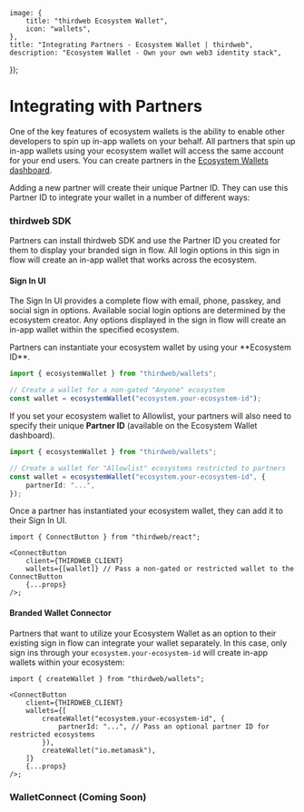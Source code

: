 
	image: {
		title: "thirdweb Ecosystem Wallet",
		icon: "wallets",
	},
	title: "Integrating Partners - Ecosystem Wallet | thirdweb",
	description: "Ecosystem Wallet - Own your own web3 identity stack",
});

# Integrating with Partners

One of the key features of ecosystem wallets is the ability to enable other developers to spin up in-app wallets on your behalf. All partners that spin up in-app wallets using your ecosystem wallet will access the same account for your end users. You can create partners in the [Ecosystem Wallets dashboard](https://thirdweb.com/dashboard/connect/ecosystem).

Adding a new partner will create their unique Partner ID. They can use this Partner ID to integrate your wallet in a number of different ways:

### thirdweb SDK

Partners can install thirdweb SDK and use the Partner ID you created for them to display your branded sign in flow. All login options in this sign in flow will create an in-app wallet that works across the ecosystem.

#### Sign In UI

The Sign In UI provides a complete flow with email, phone, passkey, and social sign in options. Available social login options are determined by the ecosystem creator. Any options displayed in the sign in flow will create an in-app wallet within the specified ecosystem.

<DocImage src={FullLoginSystem} />

<Steps>
<Step title='Create a Wallet'>
Partners can instantiate your ecosystem wallet by using your **Ecosystem ID**.

```ts
import { ecosystemWallet } from "thirdweb/wallets";

// Create a wallet for a non-gated "Anyone" ecosystem
const wallet = ecosystemWallet("ecosystem.your-ecosystem-id");
```

If you set your ecosystem wallet to Allowlist, your partners will also need to specify their unique **Partner ID** (available on the Ecosystem Wallet dashboard).

```ts
import { ecosystemWallet } from "thirdweb/wallets";

// Create a wallet for "Allowlist" ecosystems restricted to partners
const wallet = ecosystemWallet("ecosystem.your-ecosystem-id", {
	partnerId: "...",
});
```

</Step>

<Step title='Add Ecosystem Wallet to Sign In'>
Once a partner has instantiated your ecosystem wallet, they can add it to their Sign In UI.

```tsx
import { ConnectButton } from "thirdweb/react";

<ConnectButton
	client={THIRDWEB_CLIENT}
	wallets={[wallet]} // Pass a non-gated or restricted wallet to the ConnectButton
	{...props}
/>;
```

</Step>

</Steps>

#### Branded Wallet Connector

Partners that want to utilize your Ecosystem Wallet as an option to their existing sign in flow can integrate your wallet separately. In this case, only sign ins through your `ecosystem.your-ecosystem-id` will create in-app wallets within your ecosystem:

<DocImage src={SingleLoginOption} />

```tsx
import { createWallet } from "thirdweb/wallets";

<ConnectButton
	client={THIRDWEB_CLIENT}
	wallets={[
		createWallet("ecosystem.your-ecosystem-id", {
			partnerId: "...", // Pass an optional partner ID for restricted ecosystems
		}),
		createWallet("io.metamask"),
	]}
	{...props}
/>;
```

### WalletConnect (Coming Soon)
